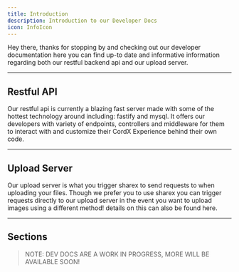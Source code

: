 ```yaml
---
title: Introduction
description: Introduction to our Developer Docs
icon: InfoIcon
---
```


Hey there, thanks for stopping by and checking out our developer documentation
here you can find up-to date and informative information regarding both our
restful backend api and our upload server.

---

## Restful API

Our restful api is currently a blazing fast server made with some of the
hottest technology around including: fastify and mysql. It offers our developers
with variety of endpoints, controllers and middleware for them to interact with
and customize their CordX Experience behind their own code.

---

## Upload Server

Our upload server is what you trigger sharex to send requests to when uploading
your files. Though we prefer you to use sharex you can trigger requests directly
to our upload server in the event you want to upload images using a different method!
details on this can also be found here.

---

## Sections

> NOTE: DEV DOCS ARE A WORK IN PROGRESS, MORE WILL BE AVAILABLE SOON!

<Cards>
    <Card href="/docs/devs/client" title="Client" description="Client api documentation" />
    <Card href="/docs/devs/system" title="System" description="System api documentation" />
    <Card href="/docs/devs/uploads" title="Uploads" description="Upload Server api documentation" />
    <Card href="/docs/devs/users" title="Users" description="User api documentation" />
</Cards>
